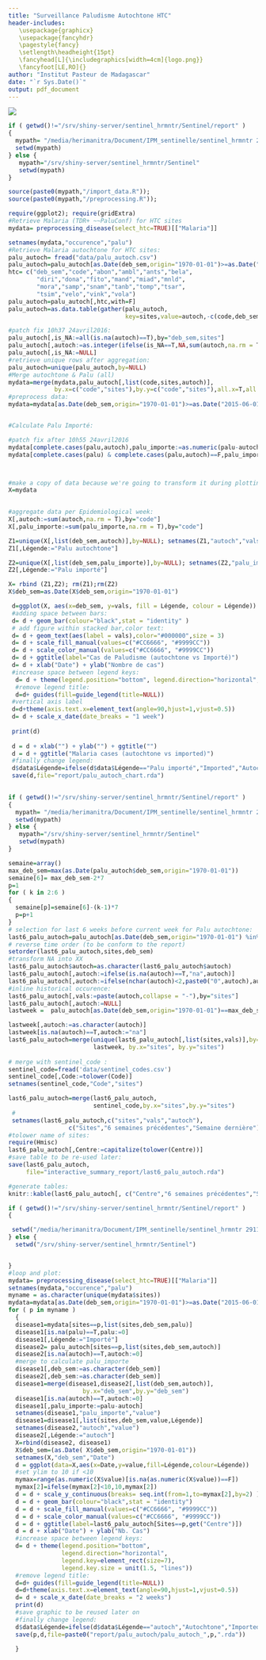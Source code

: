 ```yaml
---
title: "Surveillance Paludisme Autochtone HTC"
header-includes: 
   \usepackage{graphicx}
   \usepackage{fancyhdr}
   \pagestyle{fancy}
   \setlength\headheight{15pt}
   \fancyhead[L]{\includegraphics[width=4cm]{logo.png}}
   \fancyfoot[LE,RO]{}
author: "Institut Pasteur de Madagascar"
date: "`r Sys.Date()`"
output: pdf_document
---
```



![](htc_map.png)




```r
if ( getwd()!="/srv/shiny-server/sentinel_hrmntr/Sentinel/report" )
{
  mypath= "/media/herimanitra/Document/IPM_sentinelle/sentinel_hrmntr 291115/Sentinel"
  setwd(mypath)
} else {
   mypath="/srv/shiny-server/sentinel_hrmntr/Sentinel"
   setwd(mypath)
}

source(paste0(mypath,"/import_data.R"));
source(paste0(mypath,"/preprocessing.R"));

require(ggplot2); require(gridExtra)
#Retrieve Malaria (TDR+ ~~PaluConf) for HTC sites
mydata= preprocessing_disease(select_htc=TRUE)[["Malaria"]]

setnames(mydata,"occurence","palu")
#Retrieve Malaria autochtone for HTC sites:
palu_autoch= fread("data/palu_autoch.csv")
palu_autoch=palu_autoch[as.Date(deb_sem,origin="1970-01-01")>=as.Date("2015-06-01",origin="1970-01-01"),]
htc= c("deb_sem","code","abon","ambl","ants","bela",
        "diri","dona","fito","mand","miad","mnld",
        "mora","samp","snam","tanb","tomp","tsar",
        "tsim","velo","vink","vola")
palu_autoch=palu_autoch[,htc,with=F]
palu_autoch=as.data.table(gather(palu_autoch,
                                 key=sites,value=autoch,-c(code,deb_sem)))

#patch fix 10h37 24avril2016:
palu_autoch[,is_NA:=all(is.na(autoch)==T),by="deb_sem,sites"]
palu_autoch[,autoch:=as.integer(ifelse(is_NA==T,NA,sum(autoch,na.rm = T) )),by="deb_sem,sites"]
palu_autoch[,is_NA:=NULL]
#retrieve unique rows after aggregation:
palu_autoch=unique(palu_autoch,by=NULL)
#Merge autochtone & Palu (all)
mydata=merge(mydata,palu_autoch[,list(code,sites,autoch)],
             by.x=c("code","sites"),by.y=c("code","sites"),all.x=T,all.y=T)
#preprocess data:
mydata=mydata[as.Date(deb_sem,origin="1970-01-01")>=as.Date("2015-06-01",origin="1970-01-01"),]


#Calculate Palu Importé:

#patch fix after 10h55 24avril2016
mydata[complete.cases(palu,autoch),palu_importe:=as.numeric(palu-autoch)]
mydata[complete.cases(palu) & complete.cases(palu,autoch)==F,palu_importe:=as.numeric(palu-0)]



#make a copy of data because we're going to transform it during plotting
X=mydata
 

#aggregate data per Epidemiological week:
X[,autoch:=sum(autoch,na.rm = T),by="code"]
X[,palu_importe:=sum(palu_importe,na.rm = T),by="code"]

Z1=unique(X[,list(deb_sem,autoch)],by=NULL); setnames(Z1,"autoch","vals")
Z1[,Légende:="Palu autochtone"]

Z2=unique(X[,list(deb_sem,palu_importe)],by=NULL); setnames(Z2,"palu_importe","vals")
Z2[,Légende:="Palu importé"]

X= rbind (Z1,Z2); rm(Z1);rm(Z2)
X$deb_sem=as.Date(X$deb_sem,origin="1970-01-01")

 d=ggplot(X, aes(x=deb_sem, y=vals, fill = Légende, colour = Légende)) 
 #adding space between bars:
 d= d + geom_bar(colour="black",stat = "identity" ) 
 # add figure within stacked bar,color text:
 d= d + geom_text(aes(label = vals),color="#000000",size = 3)
 d= d + scale_fill_manual(values=c("#CC6666", "#9999CC"))
 d= d + scale_color_manual(values=c("#CC6666", "#9999CC"))
 d= d + ggtitle(label="Cas de Paludisme (autochtone vs Importé)")
 d= d + xlab("Date") + ylab("Nombre de cas")
 #increase space between legend keys:
  d= d + theme(legend.position="bottom", legend.direction="horizontal",  legend.key=element_rect(size=7),legend.key.size = unit(1.5, "lines"))
  #remove legend title:
  d=d+ guides(fill=guide_legend(title=NULL))
 #vertical axis label 
 d=d+theme(axis.text.x=element_text(angle=90,hjust=1,vjust=0.5))
 d= d + scale_x_date(date_breaks = "1 week")
 
 print(d)
 
 d = d + xlab("") + ylab("") + ggtitle("")
 d = d + ggtitle("Malaria cases (autochtone vs imported)")
 #finally change legend:
 d$data$Légende=ifelse(d$data$Légende=="Palu importé","Imported","Autochtone")
 save(d,file="report/palu_autoch_chart.rda")
 

```

```r
if ( getwd()!="/srv/shiny-server/sentinel_hrmntr/Sentinel/report" )
{
  mypath= "/media/herimanitra/Document/IPM_sentinelle/sentinel_hrmntr 291115/Sentinel"
  setwd(mypath)
} else {
   mypath="/srv/shiny-server/sentinel_hrmntr/Sentinel"
   setwd(mypath)
}

semaine=array()
max_deb_sem=max(as.Date(palu_autoch$deb_sem,origin="1970-01-01"))
semaine[6]= max_deb_sem-2*7 
p=1
for ( k in 2:6 )
{
  semaine[p]=semaine[6]-(k-1)*7
  p=p+1
}
# selection for last 6 weeks before current week for Palu autochtone:
last6_palu_autoch=palu_autoch[as.Date(deb_sem,origin="1970-01-01") %in% semaine,list(deb_sem,sites,autoch)]
# reverse time order (to be conform to the report)
setorder(last6_palu_autoch,sites,deb_sem)
#transform NA into XX
last6_palu_autoch$autoch=as.character(last6_palu_autoch$autoch)
last6_palu_autoch[,autoch:=ifelse(is.na(autoch)==T,"na",autoch)]
last6_palu_autoch[,autoch:=ifelse(nchar(autoch)<2,paste0("0",autoch),autoch)]
#inline historical occurence:
last6_palu_autoch[,vals:=paste(autoch,collapse = "-"),by="sites"]
last6_palu_autoch[,autoch:=NULL]
lastweek =  palu_autoch[as.Date(deb_sem,origin="1970-01-01")==max_deb_sem-7, list(sites,autoch)]

lastweek[,autoch:=as.character(autoch)]
lastweek[is.na(autoch)==T,autoch:="na"]
last6_palu_autoch=merge(unique(last6_palu_autoch[,list(sites,vals)],by=NULL),
                        lastweek, by.x="sites", by.y="sites")
             
# merge with sentinel_code :
sentinel_code=fread('data/sentinel_codes.csv')
sentinel_code[,Code:=tolower(Code)]
setnames(sentinel_code,"Code","sites")

last6_palu_autoch=merge(last6_palu_autoch,
                        sentinel_code,by.x="sites",by.y="sites")
 #
 setnames(last6_palu_autoch,c("sites","vals","autoch"),
                 c("Sites","6 semaines précédentes","Semaine dernière"))
#tolower name of sites:
require(Hmisc)
last6_palu_autoch[,Centre:=capitalize(tolower(Centre))]
#save table to be re-used later:
save(last6_palu_autoch,
     file="interactive_summary_report/last6_palu_autoch.rda")

#generate tables:
knitr::kable(last6_palu_autoch[, c("Centre","6 semaines précédentes","Semaine dernière"),with=F], caption="Paludisme autochtone dans le réseau sentinelle HTC")
```

```r
if ( getwd()!="/srv/shiny-server/sentinel_hrmntr/Sentinel/report" )
{

 setwd("/media/herimanitra/Document/IPM_sentinelle/sentinel_hrmntr 291115/Sentinel")
} else {
  setwd("/srv/shiny-server/sentinel_hrmntr/Sentinel")


}
#loop and plot:
mydata= preprocessing_disease(select_htc=TRUE)[["Malaria"]]
setnames(mydata,"occurence","palu")
myname = as.character(unique(mydata$sites))
mydata=mydata[as.Date(deb_sem,origin="1970-01-01")>=as.Date("2015-06-01"),]
for ( p in myname )
  {
  disease1=mydata[sites==p,list(sites,deb_sem,palu)]
  disease1[is.na(palu)==T,palu:=0]
  disease1[,Légende:="Importé"]
  disease2= palu_autoch[sites==p,list(sites,deb_sem,autoch)]
  disease2[is.na(autoch)==T,autoch:=0] 
  #merge to calculate palu_importe
  disease1[,deb_sem:=as.character(deb_sem)]
  disease2[,deb_sem:=as.character(deb_sem)]
  disease1=merge(disease1,disease2[,list(deb_sem,autoch)],
                     by.x="deb_sem",by.y="deb_sem")
  disease1[is.na(autoch)==T,autoch:=0] 
  disease1[,palu_importe:=palu-autoch]
  setnames(disease1,"palu_importe","value")
  disease1=disease1[,list(sites,deb_sem,value,Légende)]
  setnames(disease2,"autoch","value")
  disease2[,Légende:="autoch"]
  X=rbind(disease2, disease1)
  X$deb_sem=(as.Date( X$deb_sem,origin="1970-01-01"))
  setnames(X,"deb_sem","Date")
  d = ggplot(data=X,aes(x=Date,y=value,fill=Légende,colour=Légende)) 
  #set ylim to 10 if <10
  mymax=range(as.numeric(X$value)[is.na(as.numeric(X$value))==F])
  mymax[2]=ifelse(mymax[2]<10,10,mymax[2])
  d = d + scale_y_continuous(breaks= seq.int(from=1,to=mymax[2],by=2) ) 
  d = d + geom_bar(colour="black",stat = "identity") 
  d = d + scale_fill_manual(values=c("#CC6666", "#9999CC"))
  d = d + scale_color_manual(values=c("#CC6666", "#9999CC"))
  d = d + ggtitle(label=last6_palu_autoch[Sites==p,get("Centre")])
  d = d + xlab("Date") + ylab("Nb. Cas")
  #increase space between legend keys:
  d= d + theme(legend.position="bottom", 
               legend.direction="horizontal",
               legend.key=element_rect(size=7),
               legend.key.size = unit(1.5, "lines"))
  #remove legend title:
  d=d+ guides(fill=guide_legend(title=NULL))
  d=d+theme(axis.text.x=element_text(angle=90,hjust=1,vjust=0.5))
  d= d + scale_x_date(date_breaks = "2 weeks")
  print(d)
  #save graphic to be reused later on
  #finally change legend:
  d$data$Légende=ifelse(d$data$Légende=="autoch","Autochtone","Imported")
  save(p,d,file=paste0("report/palu_autoch/palu_autoch_",p,".rda"))
  
  }
  
```

